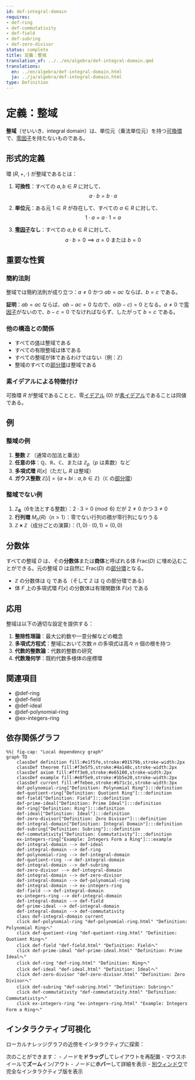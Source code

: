 ```yaml
---
id: def-integral-domain
requires:
- def-ring
- def-commutativity
- def-field
- def-subring
- def-zero-divisor
status: complete
title: 定義：整域
translation_of: ../../en/algebra/def-integral-domain.qmd
translations:
  en: ../en/algebra/def-integral-domain.html
  ja: ../ja/algebra/def-integral-domain.html
type: Definition
---
```


# 定義：整域 {#def-integral-domain}

**整域**（せいいき、integral domain）は、単位元（乗法単位元）を持つ[可換](def-commutativity.qmd)[環](def-ring.qmd)で、[零因子](def-zero-divisor.qmd)を持たないものである。

## 形式的定義

環 $(R, +, \cdot)$ が整域であるとは：

1. **可換性**：すべての $a, b \in R$ に対して、
   $$a \cdot b = b \cdot a$$

2. **単位元**：ある元 $1 \in R$ が存在して、すべての $a \in R$ に対して、
   $$1 \cdot a = a \cdot 1 = a$$

3. **[零因子](def-zero-divisor.qmd)なし**：すべての $a, b \in R$ に対して、
   $$a \cdot b = 0 \implies a = 0 \text{ または } b = 0$$

## 重要な性質

### 簡約法則

整域では簡約法則が成り立つ：$a \neq 0$ かつ $ab = ac$ ならば、$b = c$ である。

**証明**：$ab = ac$ ならば、$ab - ac = 0$ なので、$a(b - c) = 0$ となる。$a \neq 0$ で[零因子](def-zero-divisor.qmd)がないので、$b - c = 0$ でなければならず、したがって $b = c$ である。

### 他の構造との関係

- すべての[体](def-field.qmd)は整域である
- すべての有限整域は体である
- すべての整域が体であるわけではない（例：$\mathbb{Z}$）
- 整域のすべての[部分環](def-subring.qmd)は整域である

### 素イデアルによる特徴付け

可換環 $R$ が整域であることと、零[イデアル](def-ideal.qmd) $(0)$ が[素イデアル](def-prime-ideal.qmd)であることは同値である。

## 例

### 整域の例

1. **整数** $\mathbb{Z}$ （通常の加法と乗法）
2. **任意の体**：$\mathbb{Q}$、$\mathbb{R}$、$\mathbb{C}$、または $\mathbb{Z}_p$（$p$ は素数）など
3. **多項式環** $R[x]$（ただし $R$ は整域）
4. **ガウス整数** $\mathbb{Z}[i] = \{a + bi : a, b \in \mathbb{Z}\}$（$\mathbb{C}$ の[部分環](def-subring.qmd)）

### 整域でない例

1. **$\mathbb{Z}_6$**（6を法とする整数）：$2 \cdot 3 = 0 \pmod{6}$ だが $2 \neq 0$ かつ $3 \neq 0$
2. **行列環** $M_n(R)$（$n > 1$）：零でない行列の積が零行列になりうる
3. **$\mathbb{Z} \times \mathbb{Z}$**（成分ごとの演算）：$(1,0) \cdot (0,1) = (0,0)$

## 分数体

すべての整域 $D$ は、その**分数体**または**商体**と呼ばれる体 $\text{Frac}(D)$ に埋め込むことができる。元の整域 $D$ は自然に $\text{Frac}(D)$ の[部分環](def-subring.qmd)となる。

- $\mathbb{Z}$ の分数体は $\mathbb{Q}$ である（そして $\mathbb{Z}$ は $\mathbb{Q}$ の部分環である）
- 体 $F$ 上の多項式環 $F[x]$ の分数体は有理関数体 $F(x)$ である

## 応用

整域は以下の適切な設定を提供する：

1. **整除性理論**：最大公約数や一意分解などの概念
2. **多項式方程式**：整域において次数 $n$ の多項式は高々 $n$ 個の根を持つ
3. **代数的整数論**：代数的整数の研究
4. **代数幾何学**：既約代数多様体の座標環

## 関連項目

- @def-ring
- @def-field
- @def-ideal
- @def-polynomial-ring
- @ex-integers-ring

## 依存関係グラフ

```mermaid
%%| fig-cap: "Local dependency graph"
graph TD
    classDef definition fill:#e1f5fe,stroke:#01579b,stroke-width:2px
    classDef theorem fill:#f3e5f5,stroke:#4a148c,stroke-width:2px
    classDef axiom fill:#fff3e0,stroke:#e65100,stroke-width:2px
    classDef example fill:#e8f5e9,stroke:#1b5e20,stroke-width:2px
    classDef current fill:#ffebee,stroke:#b71c1c,stroke-width:3px
    def-polynomial-ring["Definition: Polynomial Ring"]:::definition
    def-quotient-ring["Definition: Quotient Ring"]:::definition
    def-field["Definition: Field"]:::definition
    def-prime-ideal["Definition: Prime Ideal"]:::definition
    def-ring["Definition: Ring"]:::definition
    def-ideal["Definition: Ideal"]:::definition
    def-zero-divisor["Definition: Zero Divisor"]:::definition
    def-integral-domain["Definition: Integral Domain"]:::definition
    def-subring["Definition: Subring"]:::definition
    def-commutativity["Definition: Commutativity"]:::definition
    ex-integers-ring["Example: Integers Form a Ring"]:::example
    def-integral-domain --> def-ideal
    def-integral-domain --> def-ring
    def-polynomial-ring --> def-integral-domain
    def-quotient-ring --> def-integral-domain
    def-integral-domain --> def-subring
    def-zero-divisor --> def-integral-domain
    def-integral-domain --> def-zero-divisor
    def-integral-domain --> def-polynomial-ring
    def-integral-domain --> ex-integers-ring
    def-field --> def-integral-domain
    ex-integers-ring --> def-integral-domain
    def-integral-domain --> def-field
    def-prime-ideal --> def-integral-domain
    def-integral-domain --> def-commutativity
    class def-integral-domain current
    click def-polynomial-ring "def-polynomial-ring.html" "Definition: Polynomial Ringへ"
    click def-quotient-ring "def-quotient-ring.html" "Definition: Quotient Ringへ"
    click def-field "def-field.html" "Definition: Fieldへ"
    click def-prime-ideal "def-prime-ideal.html" "Definition: Prime Idealへ"
    click def-ring "def-ring.html" "Definition: Ringへ"
    click def-ideal "def-ideal.html" "Definition: Idealへ"
    click def-zero-divisor "def-zero-divisor.html" "Definition: Zero Divisorへ"
    click def-subring "def-subring.html" "Definition: Subringへ"
    click def-commutativity "def-commutativity.html" "Definition: Commutativityへ"
    click ex-integers-ring "ex-integers-ring.html" "Example: Integers Form a Ringへ"
```

## インタラクティブ可視化

ローカルナレッジグラフの近傍をインタラクティブに探索：

::: {.graph-viz data-id="def-integral-domain" data-width="700" data-height="500"}
:::

次のことができます：
- ノードを**ドラッグ**してレイアウトを再配置
- マウスホイールで**ズーム**イン/アウト
- ノードに**ホバー**して詳細を表示
- [別ウィンドウ](../../output/interactive/def-integral-domain.html){target="_blank"}で完全なインタラクティブ版を表示
